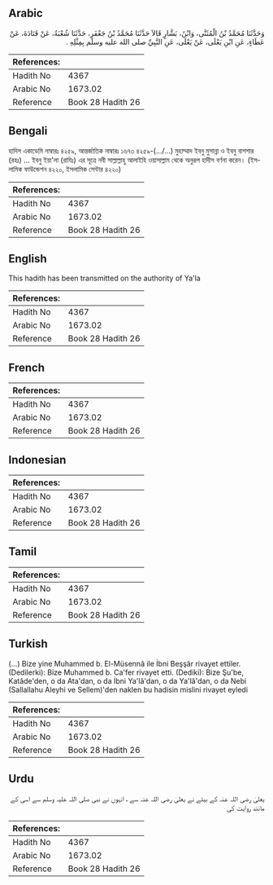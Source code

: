 ## Arabic


<div dir="rtl" lang="ar" style={{fontSize:'larger',backgroundColor:'#f8f9fa',padding:20}}>
وَحَدَّثَنَا مُحَمَّدُ بْنُ الْمُثَنَّى، وَابْنُ، بَشَّارٍ قَالاَ حَدَّثَنَا مُحَمَّدُ بْنُ جَعْفَرٍ، حَدَّثَنَا شُعْبَةُ، عَنْ قَتَادَةَ، عَنْ عَطَاءٍ، عَنِ ابْنِ يَعْلَى، عَنْ يَعْلَى، عَنِ النَّبِيِّ صلى الله عليه وسلم بِمِثْلِهِ ‏.‏
</div>
<div style={{backgroundColor:'#f8f9fa',padding:20, marginBottom: 10}}><table> <thead> <tr> <th>References:</th> <th></th> </tr> </thead> <tbody><tr><td>Hadith No</td><td>4367</td></tr><tr><td>Arabic No</td><td>1673.02</td></tr><tr><td>Reference</td><td>Book 28 Hadith 26</td></tr></tbody></table></div>

## Bengali


<div dir="ltr" lang="bn" style={{fontSize:'larger',backgroundColor:'#f8f9fa',padding:20}}>
হাদিস একাডেমি নাম্বারঃ ৪২৫৯, আন্তর্জাতিক নাম্বারঃ ১৬৭৩ ৪২৫৯-(.../...) মুহাম্মাদ ইবনু মুসান্না ও ইবনু বাশশার (রহঃ) ... ইবনু ইয়া'লা (রাযিঃ) এর সূত্রে নবী সাল্লাল্লাহু আলাইহি ওয়াসাল্লাম থেকে অনুরূপ হাদীস বর্ণনা করেন। (ইসলামিক ফাউন্ডেশন ৪২২০, ইসলামিক সেন্টার ৪২২০)
</div>
<div style={{backgroundColor:'#f8f9fa',padding:20, marginBottom: 10}}><table> <thead> <tr> <th>References:</th> <th></th> </tr> </thead> <tbody><tr><td>Hadith No</td><td>4367</td></tr><tr><td>Arabic No</td><td>1673.02</td></tr><tr><td>Reference</td><td>Book 28 Hadith 26</td></tr></tbody></table></div>

## English


<div dir="ltr" lang="en" style={{fontSize:'larger',backgroundColor:'#f8f9fa',padding:20}}>
This hadith has been transmitted on the authority of Ya'la
</div>
<div style={{backgroundColor:'#f8f9fa',padding:20, marginBottom: 10}}><table> <thead> <tr> <th>References:</th> <th></th> </tr> </thead> <tbody><tr><td>Hadith No</td><td>4367</td></tr><tr><td>Arabic No</td><td>1673.02</td></tr><tr><td>Reference</td><td>Book 28 Hadith 26</td></tr></tbody></table></div>

## French


<div dir="ltr" lang="fr" style={{fontSize:'larger',backgroundColor:'#f8f9fa',padding:20}}>

</div>
<div style={{backgroundColor:'#f8f9fa',padding:20, marginBottom: 10}}><table> <thead> <tr> <th>References:</th> <th></th> </tr> </thead> <tbody><tr><td>Hadith No</td><td>4367</td></tr><tr><td>Arabic No</td><td>1673.02</td></tr><tr><td>Reference</td><td>Book 28 Hadith 26</td></tr></tbody></table></div>

## Indonesian


<div dir="ltr" lang="id" style={{fontSize:'larger',backgroundColor:'#f8f9fa',padding:20}}>

</div>
<div style={{backgroundColor:'#f8f9fa',padding:20, marginBottom: 10}}><table> <thead> <tr> <th>References:</th> <th></th> </tr> </thead> <tbody><tr><td>Hadith No</td><td>4367</td></tr><tr><td>Arabic No</td><td>1673.02</td></tr><tr><td>Reference</td><td>Book 28 Hadith 26</td></tr></tbody></table></div>

## Tamil


<div dir="ltr" lang="ta" style={{fontSize:'larger',backgroundColor:'#f8f9fa',padding:20}}>

</div>
<div style={{backgroundColor:'#f8f9fa',padding:20, marginBottom: 10}}><table> <thead> <tr> <th>References:</th> <th></th> </tr> </thead> <tbody><tr><td>Hadith No</td><td>4367</td></tr><tr><td>Arabic No</td><td>1673.02</td></tr><tr><td>Reference</td><td>Book 28 Hadith 26</td></tr></tbody></table></div>

## Turkish


<div dir="ltr" lang="tr" style={{fontSize:'larger',backgroundColor:'#f8f9fa',padding:20}}>
(…) Bize yine Muhammed b. El-Müsennâ ile İbni Beşşâr rivayet ettiler. (Dedilerki): Bize Muhammed b. Ca'fer rivayet etti. (Dediki): Bize Şu'be, Katâde'den, o da Ata'dan, o da İbni Ya'lâ'dan, o da Ya'lâ'dan, o da Nebi (Sallallahu Aleyhi ve Sellem)'den naklen bu hadisin mislini rivayet eyledi
</div>
<div style={{backgroundColor:'#f8f9fa',padding:20, marginBottom: 10}}><table> <thead> <tr> <th>References:</th> <th></th> </tr> </thead> <tbody><tr><td>Hadith No</td><td>4367</td></tr><tr><td>Arabic No</td><td>1673.02</td></tr><tr><td>Reference</td><td>Book 28 Hadith 26</td></tr></tbody></table></div>

## Urdu


<div dir="rtl" lang="ur" style={{fontSize:'larger',backgroundColor:'#f8f9fa',padding:20}}>
یعلیٰ رضی اللہ عنہ کے بیٹے نے یعلیٰ رضی اللہ عنہ سے ، انہوں نے نبی صلی اللہ علیہ وسلم سے اسی کے مانند روایت کی
</div>
<div style={{backgroundColor:'#f8f9fa',padding:20, marginBottom: 10}}><table> <thead> <tr> <th>References:</th> <th></th> </tr> </thead> <tbody><tr><td>Hadith No</td><td>4367</td></tr><tr><td>Arabic No</td><td>1673.02</td></tr><tr><td>Reference</td><td>Book 28 Hadith 26</td></tr></tbody></table></div>